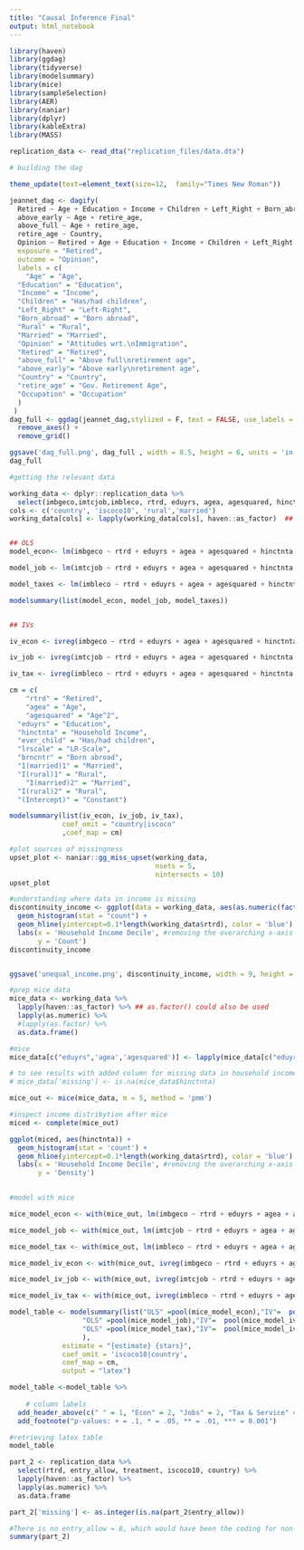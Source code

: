 ```yaml
---
title: "Causal Inference Final"
output: html_notebook
---
```


```r
library(haven)
library(ggdag)
library(tidyverse)
library(modelsummary)
library(mice)
library(sampleSelection)
library(AER)
library(naniar)
library(dplyr)
library(kableExtra)
library(MASS)


```

```r
replication_data <- read_dta("replication_files/data.dta")
```


```r
# building the dag

theme_update(text=element_text(size=12,  family="Times New Roman"))

jeannet_dag <- dagify(
  Retired ~ Age + Education + Income + Children + Left_Right + Born_abroad + Rural + Married + Occupation+ above_early + above_full + Country, 
  above_early ~ Age + retire_age,
  above_full ~ Age + retire_age, 
  retire_age ~ Country,
  Opinion ~ Retired + Age + Education + Income + Children + Left_Right + Born_abroad + Rural + Married+ Occupation + Country, 
  exposure = "Retired",
  outcome = "Opinion", 
  labels = c(
    "Age" = "Age", 
  "Education" = "Education",
  "Income" = "Income",
  "Children" = "Has/had children",
  "Left_Right" = "Left-Right",
  "Born_abroad" = "Born abroad",
  "Rural" = "Rural", 
  "Married" = "Married", 
  "Opinion" = "Attitudes wrt.\nImmigration",
  "Retired" = "Retired", 
  "above_full" = "Above full\nretirement age",
  "above_early"= "Above early\nretirement age",
  "Country" = "Country",
  "retire_age" = "Gov. Retirement Age",
  "Occupation" = "Occupation"
  )
 )
dag_full <- ggdag(jeannet_dag,stylized = F, text = FALSE, use_labels = 'label') +
  remove_axes() +
  remove_grid()

ggsave('dag_full.png', dag_full , width = 8.5, height = 6, units = 'in')
dag_full
```

```r
#getting the relevant data

working_data <- dplyr::replication_data %>%
  select(imbgeco,imtcjob,imbleco, rtrd, eduyrs, agea, agesquared, hinctnta, ever_child, lrscale, brncntr, country,iscoco10, rural, married, above_early, above_full)
cols <- c('country', 'iscoco10', 'rural','married')
working_data[cols] <- lapply(working_data[cols], haven::as_factor)  ## as.factor() could also be used



```

```r

## OLS
model_econ<- lm(imbgeco ~ rtrd + eduyrs + agea + agesquared + hinctnta + ever_child + lrscale + brncntr + I(country) + I(iscoco10) +I(rural)+ I(married), data = working_data)

model_job <- lm(imtcjob ~ rtrd + eduyrs + agea + agesquared + hinctnta + ever_child + lrscale + brncntr + I(country) + I(iscoco10) +I(rural)+ I(married), data = working_data)

model_taxes <- lm(imbleco ~ rtrd + eduyrs + agea + agesquared + hinctnta + ever_child + lrscale + brncntr + I(country) + I(iscoco10) +I(rural)+ I(married), data = working_data)

modelsummary(list(model_econ, model_job, model_taxes))


## IVs

iv_econ <- ivreg(imbgeco ~ rtrd + eduyrs + agea + agesquared + hinctnta + ever_child + lrscale + brncntr + I(country) + I(iscoco10) +I(rural)+ I(married) | above_early + above_full + eduyrs + agea + agesquared + hinctnta + ever_child + lrscale + brncntr + I(country) + I(iscoco10) +I(rural)+ I(married), data = working_data)

iv_job <- ivreg(imtcjob ~ rtrd + eduyrs + agea + agesquared + hinctnta + ever_child + lrscale + brncntr + I(country) + I(iscoco10) +I(rural)+ I(married) | above_early + above_full + eduyrs + agea + agesquared + hinctnta + ever_child + lrscale + brncntr + I(country) + I(iscoco10) +I(rural)+ I(married), data = working_data)

iv_tax <- ivreg(imbleco ~ rtrd + eduyrs + agea + agesquared + hinctnta + ever_child + lrscale + brncntr + I(country) + I(iscoco10) +I(rural)+ I(married) | above_early + above_full + eduyrs + agea + agesquared + hinctnta + ever_child + lrscale + brncntr + I(country) + I(iscoco10) +I(rural)+ I(married), data = working_data)

cm = c(
    "rtrd" = "Retired", 
    "agea" = "Age", 
    "agesquared" = "Age^2",
  "eduyrs" = "Education",
  "hinctnta" = "Household Income",
  "ever_child" = "Has/had children",
  "lrscale" = "LR-Scale",
  "brncntr" = "Born abroad",
  "I(married)1" = "Married", 
  "I(rural)1" = "Rural",
    "I(married)2" = "Married", 
  "I(rural)2" = "Rural",
  "(Intercept)" = "Constant")

modelsummary(list(iv_econ, iv_job, iv_tax),
             coef_omit = "country|iscoco"
             ,coef_map = cm)

```

```r
#plot sources of missingness
upset_plot <- naniar::gg_miss_upset(working_data,
                                    nsets = 5,
                                    nintersects = 10)
upset_plot
```
```r
#understanding where data in income is missing
discontinuity_income <- ggplot(data = working_data, aes(as.numeric(factor(hinctnta)))) +
  geom_histogram(stat = "count") +
  geom_hline(yintercept=0.1*length(working_data$rtrd), color = 'blue') +
  labs(x = 'Household Income Decile', #removing the overarching x-axis label
       y = 'Count')
discontinuity_income


ggsave('unequal_income.png', discontinuity_income, width = 9, height = 6, units = 'in')
```
```r
#prep mice data
mice_data <- working_data %>%
  lapply(haven::as_factor) %>% ## as.factor() could also be used
  lapply(as.numeric) %>% 
  #lapply(as.factor) %>%
  as.data.frame()
```


```r
#mice
mice_data[c("eduyrs",'agea','agesquared')] <- lapply(mice_data[c("eduyrs",'agea','agesquared')],as.numeric)

# to see results with added column for missing data in household income uncomment here
# mice_data['missing'] <- is.na(mice_data$hinctnta)

mice_out <- mice(mice_data, m = 5, method = 'pmm')
```


```r
#inspect income distribytion after mice
miced <- complete(mice_out)

ggplot(miced, aes(hinctnta)) +
  geom_histogram(stat = 'count') +
  geom_hline(yintercept=0.1*length(working_data$rtrd), color = 'blue') +
  labs(x = 'Household Income Decile', #removing the overarching x-axis label
       y = 'Density')
  
```
```r
#model with mice

mice_model_econ <- with(mice_out, lm(imbgeco ~ rtrd + eduyrs + agea + agesquared + hinctnta + ever_child + lrscale + brncntr + factor(country) + factor(iscoco10) +factor(rural)+ factor(married)))

mice_model_job <- with(mice_out, lm(imtcjob ~ rtrd + eduyrs + agea + agesquared + hinctnta + ever_child + lrscale + brncntr + factor(country) + factor(iscoco10) +factor(rural)+ factor(married)))

mice_model_tax <- with(mice_out, lm(imbleco ~ rtrd + eduyrs + agea + agesquared + hinctnta + ever_child + lrscale + brncntr + factor(country) + factor(iscoco10) +factor(rural)+ factor(married)))

mice_model_iv_econ <- with(mice_out, ivreg(imbgeco ~ rtrd + eduyrs + agea + agesquared + hinctnta + ever_child + lrscale + brncntr + factor(country) + factor(iscoco10) +factor(rural)+ factor(married) | above_early + above_full + eduyrs + agea + agesquared + hinctnta + ever_child + lrscale + brncntr + factor(country) + factor(iscoco10) +factor(rural)+ factor(married)))

mice_model_iv_job <- with(mice_out, ivreg(imtcjob ~ rtrd + eduyrs + agea + agesquared + hinctnta + ever_child + lrscale + brncntr + factor(country) + factor(iscoco10) +factor(rural)+ factor(married) | above_early + above_full + eduyrs + agea + agesquared + hinctnta + ever_child + lrscale + brncntr + factor(country) + factor(iscoco10) +factor(rural)+ factor(married)))

mice_model_iv_tax <- with(mice_out, ivreg(imbleco ~ rtrd + eduyrs + agea + agesquared + hinctnta + ever_child + lrscale + brncntr + factor(country) + factor(iscoco10) +factor(rural)+ factor(married) | above_early + above_full + eduyrs + agea + agesquared + hinctnta + ever_child + lrscale + brncntr + factor(country) + factor(iscoco10) +factor(rural)+ factor(married)))
```

```r
model_table <- modelsummary(list("OLS" =pool(mice_model_econ),"IV"=  pool(mice_model_iv_econ),
                  "OLS" =pool(mice_model_job),"IV"=  pool(mice_model_iv_job),
                  "OLS" =pool(mice_model_tax),"IV"=  pool(mice_model_iv_tax)
                  ), 
             estimate = "{estimate} {stars}",
             coef_omit = 'iscoco10|country',
             coef_map = cm,
             output = "latex")

model_table <-model_table %>%
    
    # column labels
  add_header_above(c(" " = 1, "Econ" = 2, "Jobs" = 2, "Tax & Service" = 2)) %>%
  add_footnote("p-values: + = .1, * = .05, ** = .01, *** = 0.001") 

#retrieving latex table
model_table
```

```r
part_2 <- replication_data %>%
  select(rtrd, entry_allow, treatment, iscoco10, country) %>%
  lapply(haven::as_factor) %>%
  lapply(as.numeric) %>%
  as.data.frame

part_2['missing'] <- as.integer(is.na(part_2$entry_allow))

#There is no entry_allow = 8, which would have been the coding for non-response according to the documentation
summary(part_2)
```

